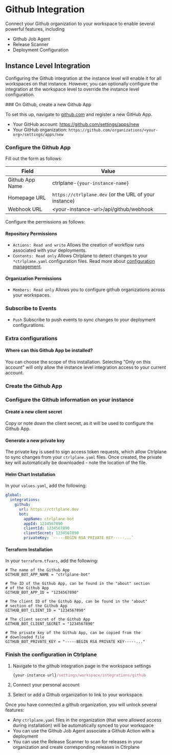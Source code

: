 # Github Integration

Connect your Github organization to your workspace to enable several powerful features, including

- Github Job Agent
- Release Scanner
- Deployment Configuration

## Instance Level Integration

Configuring the Github integration at the instance level will enable it for all workspaces on that instance. However,
you can optionally configure the integration at the workspace level to override the instance level configuration.


<Steps>
### On Github, create a new Github App

To set this up, navigate to [github.com](https://github.com/) and register a new GitHub App.

- Your GitHub account: https://github.com/settings/apps/new
- Your GitHub organization: `https://github.com/organizations/<your-org>/settings/apps/new`

### Configure the Github App

Fill out the form as follows:

| Field           | Value                                                 |
| --------------- | ----------------------------------------------------- |
| Github App Name | ctrlplane-`{your-instance-name}`                      |
| Homepage URL    | `https://ctrlplane.dev` (or the URL of your instance) |
| Webhook URL     | \<your-instance-url\>/api/github/webhook              |

Configure the permissions as follows:


#### Repository Permissions

- `Actions: Read and write` <TbArrowRight className="inline-block" /> Allows the
  creation of workflow runs associated with your deployments.
- `Contents: Read only` <TbArrowRight className="inline-block" /> Allows
  Ctrlplane to detect changes to your `*ctrlplane.yaml` configuration files.
  Read more about [configuration management](/github/deployment-configs).

#### Organization Permissions

- `Members: Read only` <TbArrowRight className="inline-block" /> Allows you to
  configure github organizations across your workspaces.

### Subscribe to Events

- `Push` <TbArrowRight className="inline-block" /> Subscribe to push events to
  sync changes to your deployment configurations.

### Extra configurations

#### Where can this Github App be installed?

You can choose the scope of this installation. Selecting "Only on this account"
will only allow the instance level integration access to your current account.

### Create the Github App

### Configure the Github information on your instance

#### Create a new client secret

Copy or note down the client secret, as it will be used to configure the Github
App.

#### Generate a new private key

The private key is used to sign access token requests, which allow Ctrlplane to
sync changes from your `ctrlplane.yaml` files. Once created, the private key
will automatically be downloaded - note the location of the file.

#### Helm Chart Installation

In your `values.yaml`, add the following:

```yaml
global:
  integrations:
    github:
      url: https://ctrlplane.dev
      bot:
        appName: ctrlplane-bot
        appId: 1234567890
        clientId: 1234567890
        clientSecret: 1234567890
        privateKey: `-----BEGIN RSA PRIVATE KEY-----...`

```

#### Terraform Installation

In your `terraform.tfvars`, add the following:

```hcl
# The name of the Github App
GITHUB_BOT_APP_NAME = "ctrlplane-bot"

# The ID of the Github App, can be found in the "about" section
# of the Github App
GITHUB_BOT_APP_ID = "1234567890"

# The client ID of the Github App, can be found in the "about"
# section of the Github App
GITHUB_BOT_CLIENT_ID = "1234567890"

# The client secret of the Github App
GITHUB_BOT_CLIENT_SECRET = "1234567890"

# The private key of the Github App, can be copied from the
# downloaded file
GITHUB_BOT_PRIVATE_KEY = "-----BEGIN RSA PRIVATE KEY-----..."
```

### Finish the configuration in Ctrlplane

1. Navigate to the github integration page in the workspace settings

   ```js
   {your-instance-url}/settings/workspace/integrations/github
   ```

2. Connect your personal account

3. Select or add a Github organization to link to your workspace.

Once you have connected a github organization, you will unlock several features:

- Any `ctrlplane.yaml` files in the organization (that were allowed access during installation) will be automatically synced to your workspace
- You can use the Github Job Agent associate a Github Action with a deployment
- You can use the Release Scanner to scan for releases in your organization and create corresponding releases in Ctlrplane

</Steps>
